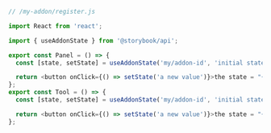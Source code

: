 ```js
// /my-addon/register.js

import React from 'react';

import { useAddonState } from '@storybook/api';

export const Panel = () => {
  const [state, setState] = useAddonState('my/addon-id', 'initial state');

  return <button onClick={() => setState('a new value')}>the state = "{state}"</button>;
};
export const Tool = () => {
  const [state, setState] = useAddonState('my/addon-id', 'initial state');

  return <button onClick={() => setState('a new value')}>the state = "{state}"</button>;
};
```